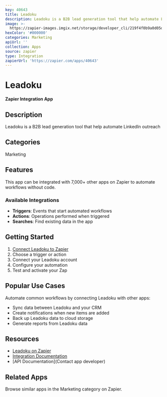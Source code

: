 ```yaml
---
key: 40643
title: Leadoku
description: Leadoku is a B2B lead generation tool that help automate LinkedIn outreach
image: >-
  https://zapier-images.imgix.net/storage/developer_cli/219f4f0b9a0d05dec5559da579449783.png?auto=format%2Ccompress&ixlib=python-3.0.0&q=50
hexColor: '#000000'
categories: Marketing
apiUrl: ''
collection: Apps
source: zapier
type: Integration
zapierUrl: 'https://zapier.com/apps/40643'
---
```

# Leadoku

**Zapier Integration App**

## Description

Leadoku is a B2B lead generation tool that help automate LinkedIn outreach

## Categories

Marketing

## Features

This app can be integrated with 7,000+ other apps on Zapier to automate workflows without code.

### Available Integrations

- **Triggers**: Events that start automated workflows
- **Actions**: Operations performed when triggered
- **Searches**: Find existing data in the app

## Getting Started

1. [Connect Leadoku to Zapier](https://zapier.com/apps/40643)
2. Choose a trigger or action
3. Connect your Leadoku account
4. Configure your automation
5. Test and activate your Zap

## Popular Use Cases

Automate common workflows by connecting Leadoku with other apps:

- Sync data between Leadoku and your CRM
- Create notifications when new items are added
- Back up Leadoku data to cloud storage
- Generate reports from Leadoku data

## Resources

- [Leadoku on Zapier](https://zapier.com/apps/40643)
- [Integration Documentation](https://zapier.com/apps/40643/integrations)
- [API Documentation](Contact app developer)

## Related Apps

Browse similar apps in the Marketing category on Zapier.
